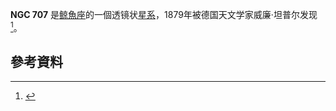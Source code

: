 {{expand|time=2016-11-30T16:51:14+00:00}}
{{NGCInfoBox|NGCID=NGC 707|發現者=威廉·坦普尔|發現日期=1879年11月13日|其他編號=PGC 6861,MCG 2-5-63|曆元=J2000.0|赤經=1時51分27.1秒
|赤緯=-8°30'19"|星座=鲸魚座|星體=星系|星等=13.6|表面亮度=13.8|藍等=14.6}}

'''NGC 707''' 是[[鲸魚座|鲸魚座]]的一個透镜状[[星系|星系]]，1879年被德国天文学家威廉·坦普尔发现<ref>{{Cite web|url=http://simbad.u-strasbg.fr/simbad/sim-id?Ident=NGC+707|title=NGC 707|accessdate=2016年11月30日|author=|date=|publisher=|archive-date=2016年3月16日|archive-url=https://web.archive.org/web/20160316095210/http://simbad.u-strasbg.fr/simbad/sim-id?Ident=NGC+707|dead-url=no}}</ref>。

== 參考資料 ==
{{reflist}}

{{NGCReference|707}}
{{Catalogs|NGC=707}}

{{Galaxy-stub}}